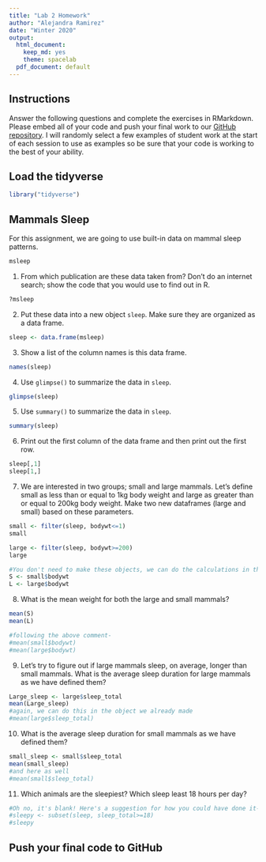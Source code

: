 ```yaml
---
title: "Lab 2 Homework"
author: "Alejandra Ramirez"
date: "Winter 2020"
output:
  html_document:
    keep_md: yes
    theme: spacelab
  pdf_document: default
---
```


## Instructions
Answer the following questions and complete the exercises in RMarkdown. Please embed all of your code and push your final work to our [GitHub repository](https://github.com/FRS417-DataScienceBiologists). I will randomly select a few examples of student work at the start of each session to use as examples so be sure that your code is working to the best of your ability.

## Load the tidyverse
```r
library("tidyverse")
```

## Mammals Sleep
For this assignment, we are going to use built-in data on mammal sleep patterns.  
```r
msleep
```

1. From which publication are these data taken from? Don't do an internet search; show the code that you would use to find out in R.

```r
?msleep
```


2. Put these data into a new object `sleep`. Make sure they are organized as a data frame.  


```r
sleep <- data.frame(msleep)
```


3. Show a list of the column names is this data frame.

```r

names(sleep)

```



4. Use `glimpse()` to summarize the data in `sleep`.

```r
glimpse(sleep)


```



5. Use `summary()` to summarize the data in `sleep`.

```r
summary(sleep)
```



6. Print out the first column of the data frame and then print out the first row.

```r
sleep[,1]
sleep[1,]
```



7. We are interested in two groups; small and large mammals. Let's define small as less than or equal to 1kg body weight and large as greater than or equal to 200kg body weight. Make two new dataframes (large and small) based on these parameters.  

```r
small <- filter(sleep, bodywt<=1)
small

```

```r
large <- filter(sleep, bodywt>=200)
large


```

```r
#You don't need to make these objects, we can do the calculations in the objusts "large" and "small"
S <- small$bodywt
L <- large$bodywt
```


8. What is the mean weight for both the large and small mammals?

```r
mean(S)
mean(L)
```

```r
#following the above comment-
#mean(small$bodywt)
#mean(large$bodywt)
```



9. Let's try to figure out if large mammals sleep, on average, longer than small mammals. What is the average sleep duration for large mammals as we have defined them?

```r
Large_sleep <- large$sleep_total
mean(Large_sleep)
#again, we can do this in the object we already made
#mean(large$sleep_total)
```


10. What is the average sleep duration for small mammals as we have defined them?

```r
small_sleep <- small$sleep_total
mean(small_sleep)
#and here as well
#mean(small$sleep_total)
```



11. Which animals are the sleepiest? Which sleep least 18 hours per day?  

```r
#Oh no, it's blank! Here's a suggestion for how you could have done it-
#sleepy <- subset(sleep, sleep_total>=18)
#sleepy
```



## Push your final code to GitHub